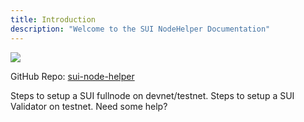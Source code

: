 ```yaml
---
title: Introduction
description: "Welcome to the SUI NodeHelper Documentation"
---
```


<Frame>
  <img src="/images/sui-node-helper-welcome.png" />
</Frame>

GitHub Repo: [sui-node-helper](https://github.com/Scale3-Labs/sui-node-helper)

<CardGroup cols={2}>
  <Card
    title="Setup Full Node"
    icon="gear"
    iconType="regular"
    href="/sui-node-helper/running-a-sui-fullnode"
  >
    Steps to setup a SUI fullnode on devnet/testnet.
  </Card>
  <Card
    title="Setup Validator"
    icon="gears"
    href="/sui-node-helper/running-a-sui-validator"
  >
    Steps to setup a SUI Validator on testnet.
  </Card>
  <Card
    title="FAQs"
    icon="question"
    iconType="solid"
    href="/sui-node-helper/sui-node-helper-faqs"
  >
    Need some help?
  </Card>
</CardGroup>
